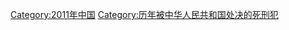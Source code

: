 {{Catmore|2011年被中华人民共和国处决的死刑犯列表}}

[[Category:2011年中国|Category:2011年中国]]
[[Category:历年被中华人民共和国处决的死刑犯|Category:历年被中华人民共和国处决的死刑犯]]